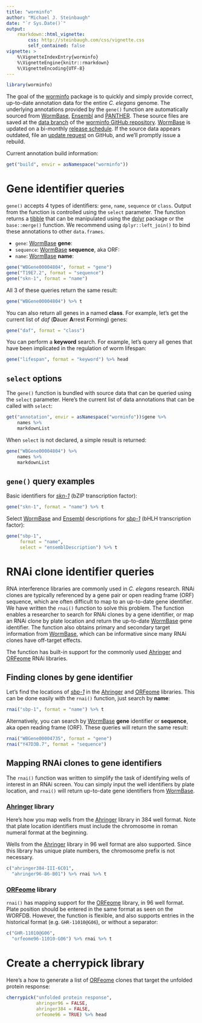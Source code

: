 ```yaml
---
title: "worminfo"
author: "Michael J. Steinbaugh"
date: "`r Sys.Date()`"
output:
    rmarkdown::html_vignette:
        css: http://steinbaugh.com/css/vignette.css
        self_contained: false
vignette: >
    %\VignetteIndexEntry{worminfo}
    %\VignetteEngine{knitr::rmarkdown}
    %\VignetteEncoding{UTF-8}
---
```


```r
library(worminfo)
```

[Ahringer]: http://www.us.lifesciences.sourcebioscience.com/clone-products/non-mammalian/c-elegans/c-elegans-rnai-library/
[dplyr]: https://cran.r-project.org/package=dplyr
[Ensembl]: http://www.ensembl.org/Caenorhabditis_elegans
[ORFeome]: http://worfdb.dfci.harvard.edu
[ORFeome Dharmacon]: http://dharmacon.gelifesciences.com/non-mammalian-cdna-and-orf/c.-elegans-rnai/
[ORFeome SBS]: http://www.us.lifesciences.sourcebioscience.com/clone-products/non-mammalian/c-elegans/c-elegans-orfeome-version-11/
[PANTHER]: http://www.pantherdb.org
[tibble]: https://cran.r-project.org/package=tibble
[worminfo]: https://github.com/steinbaugh/worminfo
[WormBase]: http://www.wormbase.org

[*daf-2*]: http://www.wormbase.org/species/c_elegans/gene/WBGene00000898
[*daf-16*]: http://www.wormbase.org/species/c_elegans/gene/WBGene00000912
[*sbp-1*]: http://www.wormbase.org/species/c_elegans/gene/WBGene00004735
[*skn-1*]: http://www.wormbase.org/species/c_elegans/gene/WBGene00004804

The goal of the [worminfo][] package is to quickly and simply provide correct, up-to-date annotation data for the entire *C. elegans* genome. The underlying annotations provided by the `gene()` function are automatically sourced from [WormBase][], [Ensembl][] and [PANTHER][]. These source files are saved at the [data branch](https://github.com/steinbaugh/worminfo/tree/data) of the [worminfo GitHub repository][worminfo]. [WormBase][] is updated on a bi-monthly [release schedule](http://www.wormbase.org/about/release_schedule). If the source data appears outdated, file an [update request](https://github.com/steinbaugh/worminfo/issues) on GitHub, and we'll promptly issue a rebuild.

Current annotation build information:

```r
get("build", envir = asNamespace("worminfo"))
```



# Gene identifier queries

`gene()` accepts 4 types of identifiers: `gene`, `name`, `sequence` or `class`. Output from the function is controlled using the `select` parameter. The function returns a [tibble][] that can be manipulated using the [dplyr][] package or the `base::merge()` function. We recommend using `dplyr::left_join()` to bind these annotations to other `data.frames`.

- `gene`: [WormBase][] **gene**:
- `sequence`: [WormBase][] **sequence**, aka ORF:
- `name`: [WormBase][] **name**:

```r
gene("WBGene00004804", format = "gene")
gene("T19E7.2", format = "sequence")
gene("skn-1", format = "name")
```

All 3 of these queries return the same result:

```r
gene("WBGene00004804") %>% t
```

You can also return all genes in a named **class**. For example, let's get the current list of *daf* (**D**auer **A**rrest **F**orming) genes:

```r
gene("daf", format = "class")
```

You can perform a **keyword** search. For example, let's query all genes that have been implicated in the regulation of worm lifespan:

```r
gene("lifespan", format = "keyword") %>% head
```

## `select` options

The `gene()` function is bundled with source data that can be queried using the `select` parameter. Here's the current list of data annotations that can be called with `select`:

```r
get("annotation", envir = asNamespace("worminfo"))$gene %>%
    names %>%
    markdownList
```

When `select` is not declared, a simple result is returned:

```r
gene("WBGene00004804") %>%
    names %>%
    markdownList
```


## `gene()` query examples

Basic identifiers for [*skn-1*][] (bZIP transcription factor):

```r
gene("skn-1", format = "name") %>% t
```

Select [WormBase][] and [Ensembl][] descriptions for [*sbp-1*][] (bHLH transcription factor):

```r
gene("sbp-1",
     format = "name",
     select = "ensemblDescription") %>% t
```



# RNAi clone identifier queries

RNA interference libraries are commonly used in *C. elegans* research. RNAi
clones are typically referenced by a gene pair or open reading frame (ORF)
sequence, which are often difficult to map to an up-to-date gene identifier. We
have written the `rnai()` function to solve this problem. The function enables a
researcher to search for RNAi clones by a gene identifier, or map an RNAi clone
by plate location and return the up-to-date [WormBase][] gene identifier. The
function also obtains primary and secondary target information from
[WormBase][], which can be informative since many RNAi clones have off-target
effects.

The function has built-in support for the commonly used [Ahringer][ahringer] and
[ORFeome][] RNAi libraries.


## Finding clones by gene identifier

Let's find the locations of [*sbp-1*][] in the [Ahringer][] and [ORFeome][]
libraries. This can be done easily with the `rnai()` function, just search by
**name**:

```r
rnai("sbp-1", format = "name") %>% t
```

Alternatively, you can search by [WormBase][] **gene** identifier or
**sequence**, aka open reading frame (ORF). These queries will return the same
result:

```r
rnai("WBGene00004735", format = "gene")
rnai("Y47D3B.7", format = "sequence")
```


## Mapping RNAi clones to gene identifiers

The `rnai()` function was written to simplify the task of identifying wells of
interest in an RNAi screen. You can simply input the well identifiers by plate
location, and `rnai()` will return up-to-date gene identifiers from [WormBase][].

### [Ahringer][] library

Here's how you map wells from the [Ahringer][] library in 384 well format. Note
that plate location identifiers must include the chromosome in roman numeral
format at the beginning.

Wells from the [Ahringer][] library in 96 well format are also supported. Since
this library has unique plate numbers, the chromosome prefix is not necessary.

```r
c("ahringer384-III-6C01",
  "ahringer96-86-B01") %>% rnai %>% t
```

### [ORFeome][] library

`rnai()` has mapping support for the [ORFeome][] library, in 96 well format.
Plate position should be entered in the same format as seen on the WORFDB.
However, the function is flexible, and also supports entries in the historical
format (e.g. `GHR-11010@G06`), or without a separator:

```r
c("GHR-11010@G06",
  "orfeome96-11010-G06") %>% rnai %>% t
```



# Create a cherrypick library

Here's a how to generate a list of [ORFeome][] clones that target the unfolded protein response:

```r
cherrypick("unfolded protein response",
           ahringer96 = FALSE,
           ahringer384 = FALSE,
           orfeome96 = TRUE) %>% head
```

